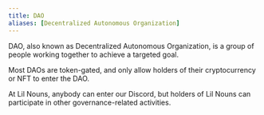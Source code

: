 ```yaml
---
title: DAO
aliases: [Decentralized Autonomous Organization]
---
```


DAO, also known as Decentralized Autonomous Organization, is a group of people working together to achieve a targeted goal.

Most DAOs are token-gated, and only allow holders of their cryptocurrency or NFT to enter the DAO.

At Lil Nouns, anybody can enter our Discord, but holders of Lil Nouns can participate in other governance-related activities.
